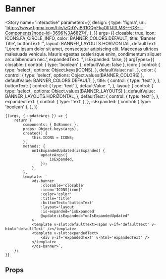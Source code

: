 
<Meta title="components/Banner" component={DsBanner} />

# Banner

<Story
	name="interactive"
	parameters={{
		design: {
			type: 'figma',
			url: 'https://www.figma.com/file/izQdYyiBR1GQgFkaOIfIJI/LMS---DS---Components?node-id=3696%3A68274',
		},
	}}
	args={{
		closable: true,
		icon: ICONS.FA_CIRCLE_INFO,
		color: BANNER_COLORS.DEFAULT,
		title: 'Banner Title',
		buttonText: '',
		layout: BANNER_LAYOUTS.HORIZONTAL,
		defaultText:
			'Lorem ipsum dolor sit amet, consectetur adipiscing elit. Maecenas ultrices malesuada vehicula. Mauris egestas scelerisque enim, condimentum aliquet arcu bibendum nec.',
		expandedText: '',
		isExpanded: false,
	}}
	argTypes={{
		closable: { control: { type: 'boolean' }, defaultValue: false },
		icon: {
			control: {
				type: 'select',
				options: Object.keys(ICONS),
			},
			defaultValue: null,
		},
		color: {
			control: { type: 'select', options: Object.values(BANNER_COLORS) },
			defaultValue: BANNER_COLORS.DEFAULT,
		},
		title: {
			control: { type: 'text' },
		},
		buttonText: {
			control: { type: 'text' },
			defaultValue: '',
		},
		layout: {
			control: { type: 'select', options: Object.values(BANNER_LAYOUTS) },
			defaultValue: BANNER_LAYOUTS.HORIZONTAL,
		},
		defaultText: {
			control: { type: 'text' },
		},
		expandedText: {
			control: { type: 'text' },
		},
		isExpanded: {
			control: { type: 'boolean' },
		},
	}}
>
	{(args, { updateArgs }) => {
		return {
			components: { DsBanner },
			props: Object.keys(args),
			created() {
				this.ICONS = ICONS;
			},
			methods: {
				onIsExpandedUpdated(isExpanded) {
					updateArgs({
						isExpanded,
					});
				},
			},
			template: `
				<ds-banner
					:closable='closable'
					:icon='ICONS[icon]'
					:color='color'
					:title='title'
					:buttonText='buttonText'
					:layout='layout'
					:is-expanded='isExpanded'
					@update:isExpanded="onIsExpandedUpdated"
				>
				<template v-slot:defaultText><span v-if='defaultText' v-html='defaultText' /></template>
				<template v-slot:expandedText>
					<div v-if='expandedText' v-html='expandedText' />
				</template>
				</ds-banner>`,
		};
	}}
</Story>

## Props

<Props of={DsBanner} />

